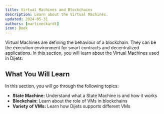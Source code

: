 ```yaml
---
title: Virtual Machines and Blockchains
description: Learn about the Virtual Machines.
updated: 2024-05-31
authors: [martineckardt]
icon: Book
---
```


Virtual Machines are defining the behaviour of a blockchain. They can be the execution environment for smart contracts and decentralized applications. In this section, you will learn about the Virtual Machines used in Dijets.

## What You Will Learn

In this section, you will go through the following topics:

- **State Machine:** Understand what a State Machine is and how it works
- **Blockchain:** Learn about the role of VMs in blockchains
- **Variety of VMs:** Learn how Dijets supports different VMs